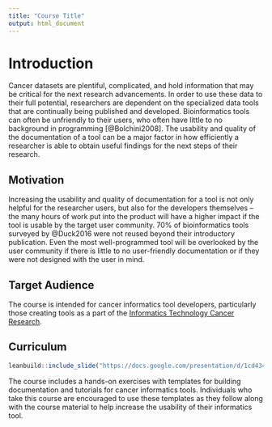 ```yaml
---
title: "Course Title"
output: html_document
---
```


# Introduction

Cancer datasets are plentiful, complicated, and hold information that may be critical for the next research advancements.
In order to use these data to their full potential, researchers are dependent on the specialized data tools that are continually being published and developed.
Bioinformatics tools can often be unfriendly to their users, who often have little to no background in programming [@Bolchini2008].
The usability and quality of the documentation of a tool can be a major factor in how efficiently a researcher is able to obtain useful findings for the next steps of their research.

## Motivation

Increasing the usability and quality of documentation for a tool is not only helpful for the researcher users, but also for the developers themselves -- the many hours of work put into the product will have a higher impact if the tool is usable by the target user community.
70% of bioinformatics tools surveyed by @Duck2016 were not reused beyond their introductory publication.
Even the most well-programmed tool will be overlooked by the user community if there is little to no user-friendly documentation or if they were not designed with the user in mind.

## Target Audience  

The course is intended for cancer informatics tool developers, particularly those creating tools as a part of the [Informatics Technology Cancer Research](https://itcr.cancer.gov/informatics-tools).

## Curriculum    

```r
leanbuild::include_slide("https://docs.google.com/presentation/d/1cd434bkLer_CJ04GzpsZwzeEA9gjc5Ho6QimiHPbyEg/export/png?id=1cd434bkLer_CJ04GzpsZwzeEA9gjc5Ho6QimiHPbyEg&pageid=gd422c5de97_0_10")
```

The course includes a hands-on exercises with templates for building documentation and tutorials for cancer informatics tools.
Individuals who take this course are encouraged to use these templates as they follow along with the course material to help increase the usability of their informatics tool.
